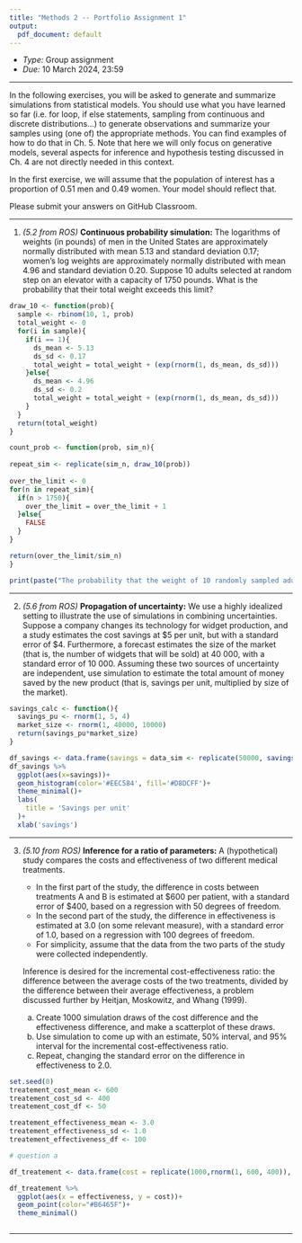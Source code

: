 ```yaml
---
title: "Methods 2 -- Portfolio Assignment 1"
output:
  pdf_document: default
---
```


- _Type:_ Group assignment
- _Due:_ 10 March 2024, 23:59

---

In the following exercises, you will be asked to generate and summarize simulations from statistical models. You should use what you have learned so far (i.e. for loop, if else statements, sampling from continuous and discrete distributions...) to generate observations and summarize your samples using (one of) the appropriate methods. You can find examples of how to do that in Ch. 5. Note that here we will only focus on generative models, several aspects for inference and hypothesis testing discussed in Ch. 4 are not directly needed in this context.

In the first exercise, we will assume that the population of interest has a proportion of 0.51 men and 0.49 women. Your model should reflect that.

Please submit your answers on GitHub Classroom.

---

1. _(5.2 from ROS)_ __Continuous probability simulation:__ The logarithms of weights (in pounds) of men in the United States are approximately normally distributed with mean 5.13 and standard deviation 0.17; women’s log weights are approximately normally distributed with mean 4.96 and standard deviation 0.20. Suppose 10 adults selected at random step on an elevator with a capacity of 1750 pounds. What is the probability that their total weight exceeds this limit?

```r

draw_10 <- function(prob){
  sample <- rbinom(10, 1, prob)
  total_weight <- 0
  for(i in sample){
    if(i == 1){
      ds_mean <- 5.13
      ds_sd <- 0.17
      total_weight = total_weight + (exp(rnorm(1, ds_mean, ds_sd)))
    }else{
      ds_mean <- 4.96     
      ds_sd <- 0.2
      total_weight = total_weight + (exp(rnorm(1, ds_mean, ds_sd)))
    }
  }
  return(total_weight)
}

count_prob <- function(prob, sim_n){
  
repeat_sim <- replicate(sim_n, draw_10(prob))
 
over_the_limit <- 0
for(n in repeat_sim){
  if(n > 1750){
    over_the_limit = over_the_limit + 1
  }else{
    FALSE
  }
}

return(over_the_limit/sim_n)
}

print(paste("The probability that the weight of 10 randomly sampled adults will exceed 1750 pounds is", count_prob(0.51, 1000))) 

```


---

2. _(5.6 from ROS)_ __Propagation of uncertainty:__ We use a highly idealized setting to illustrate the use of simulations in combining uncertainties. Suppose a company changes its technology for widget production, and a study estimates the cost savings at \$5 per unit, but with a standard error of \$4. Furthermore, a forecast estimates the size of the market (that is, the number of widgets that will be sold) at 40 000, with a standard error of 10 000. Assuming these two sources of uncertainty are independent, use simulation to estimate the total amount of money saved by the new product (that is, savings per unit, multiplied by size of the market).

```r
savings_calc <- function(){
  savings_pu <- rnorm(1, 5, 4)
  market_size <- rnorm(1, 40000, 10000)
  return(savings_pu*market_size)
}

df_savings <- data.frame(savings = data_sim <- replicate(50000, savings_calc()))
df_savings %>% 
  ggplot(aes(x=savings))+
  geom_histogram(color='#EEC584', fill='#D8DCFF')+
  theme_minimal()+
  labs(
    title = 'Savings per unit'
  )+
  xlab('savings')


```


---

3. _(5.10 from ROS)_ __Inference for a ratio of parameters:__ A (hypothetical) study compares the costs and effectiveness of two different medical treatments.

    - In the first part of the study, the difference in costs between treatments A and B is estimated at \$600 per patient, with a standard error of \$400, based on a regression with 50 degrees of freedom.
    - In the second part of the study, the difference in effectiveness is estimated at 3.0 (on some relevant measure), with a standard error of 1.0, based on a regression with 100 degrees of freedom.
    - For simplicity, assume that the data from the two parts of the study were collected independently.

    Inference is desired for the incremental cost-effectiveness ratio: the difference between the average costs of the two treatments, divided by the difference between their average effectiveness, a problem discussed further by Heitjan, Moskowitz, and Whang (1999).

    (a) Create 1000 simulation draws of the cost difference and the effectiveness difference, and make a scatterplot of these draws.
    (b) Use simulation to come up with an estimate, 50% interval, and 95% interval for the incremental cost-effectiveness ratio.
    (c) Repeat, changing the standard error on the difference in effectiveness to 2.0.
    
```r
set.seed(0)
treatement_cost_mean <- 600
treatement_cost_sd <- 400
treatement_cost_df <- 50

treatement_effectiveness_mean <- 3.0
treatement_effectiveness_sd <- 1.0
treatement_effectiveness_df <- 100

# question a

df_treatement <- data.frame(cost = replicate(1000,rnorm(1, 600, 400)), effectiveness = replicate(1000, rnorm(1, 3.0, 1.0)))

df_treatement %>%
  ggplot(aes(x = effectiveness, y = cost))+
  geom_point(color="#B6465F")+
  theme_minimal()



```
    

---
